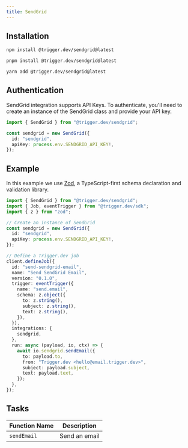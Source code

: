 ```yaml
---
title: SendGrid
---
```


<Snippet file="integration-getting-started.mdx" />

## Installation

<CodeGroup>

```bash npm
npm install @trigger.dev/sendgrid@latest
```

```bash pnpm
pnpm install @trigger.dev/sendgrid@latest
```

```bash yarn
yarn add @trigger.dev/sendgrid@latest
```

</CodeGroup>

## Authentication

SendGrid integration supports API Keys. To authenticate, you'll need to create an instance of the SendGrid class and provide your API key.

```ts
import { SendGrid } from "@trigger.dev/sendgrid";

const sendgrid = new SendGrid({
  id: "sendgrid",
  apiKey: process.env.SENDGRID_API_KEY!,
});
```

## Example

In this example we use [Zod](/documentation/guides/zod), a TypeScript-first schema declaration and validation library.

```ts
import { SendGrid } from "@trigger.dev/sendgrid";
import { Job, eventTrigger } from "@trigger.dev/sdk";
import { z } from "zod";

// Create an instance of SendGrid
const sendgrid = new SendGrid({
  id: "sendgrid",
  apiKey: process.env.SENDGRID_API_KEY!,
});

// Define a Trigger.dev job
client.defineJob({
  id: "send-sendgrid-email",
  name: "Send SendGrid Email",
  version: "0.1.0",
  trigger: eventTrigger({
    name: "send.email",
    schema: z.object({
      to: z.string(),
      subject: z.string(),
      text: z.string(),
    }),
  }),
  integrations: {
    sendgrid,
  },
  run: async (payload, io, ctx) => {
    await io.sendgrid.sendEmail({
      to: payload.to,
      from: "Trigger.dev <hello@email.trigger.dev>",
      subject: payload.subject,
      text: payload.text,
    });
  },
});
```

## Tasks

| Function Name | Description   |
| ------------- | ------------- |
| `sendEmail`   | Send an email |
